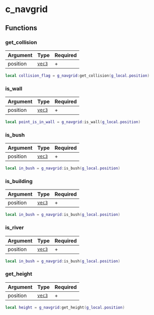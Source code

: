 # c_navgrid

## Functions

### get_collision

| Argument | Type                    | Required |
| -------- | ----------------------- | -------- |
| position | [`vec3`](/structs/vec3) | +        |

```lua
local collision_flag = g_navgrid:get_collision(g_local.position)
```

### is_wall

| Argument | Type                    | Required |
| -------- | ----------------------- | -------- |
| position | [`vec3`](/structs/vec3) | +        |

```lua /is_wall/
local point_is_in_wall = g_navgrid:is_wall(g_local.position)
```

### is_bush

| Argument | Type                    | Required |
| -------- | ----------------------- | -------- |
| position | [`vec3`](/structs/vec3) | +        |

```lua /is_bush/
local in_bush = g_navgrid:is_bush(g_local.position)
```

### is_building

| Argument | Type                    | Required |
| -------- | ----------------------- | -------- |
| position | [`vec3`](/structs/vec3) | +        |

```lua /is_bush/
local in_bush = g_navgrid:is_bush(g_local.position)
```

### is_river

| Argument | Type                    | Required |
| -------- | ----------------------- | -------- |
| position | [`vec3`](/structs/vec3) | +        |

```lua /is_bush/
local in_bush = g_navgrid:is_bush(g_local.position)
```

### get_height

| Argument | Type                    | Required |
| -------- | ----------------------- | -------- |
| position | [`vec3`](/structs/vec3) | +        |

```lua
local height = g_navgrid:get_height(g_local.position)
```
